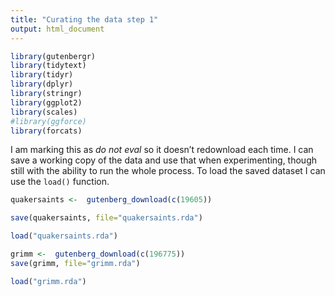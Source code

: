 ```yaml
---
title: "Curating the data step 1"
output: html_document
---
```


```r
library(gutenbergr)
library(tidytext)
library(tidyr)
library(dplyr)
library(stringr)
library(ggplot2)
library(scales)
#library(ggforce)
library(forcats)
```

I am marking this as _do not eval_ so it doesn't redownload 
each time. I can save a working copy of the data and use that
when experimenting,  though still with the ability to run the whole
process. To load the saved dataset I can use the `load()` function.

```r

quakersaints <-  gutenberg_download(c(19605))

save(quakersaints, file="quakersaints.rda")
```
```r
load("quakersaints.rda")
```

```r

grimm <-  gutenberg_download(c(196775))
save(grimm, file="grimm.rda")
```
```r
load("grimm.rda")
```
